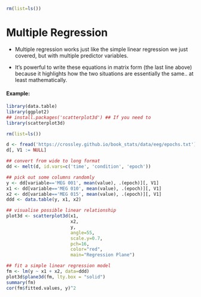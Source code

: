 ```r
rm(list=ls())
```

# Multiple Regression

- Multiple regression works just like the simple linear regression we just
  covered, but with multiple predictor variables.

\begin{align}
y_{i} &= \beta_{0} +
    \beta_{1} x_{1_i} +
    \beta_{2} x_{2_i} +
    \dots +
    \beta_{k} x_{k_i} +
    \epsilon_{i} \\\\

\boldsymbol{y} &= \beta_{0}
               \begin{bmatrix}
               1\\
               1\\
               \vdots\\
               1
               \end{bmatrix} +
               \beta_{1}
               \begin{bmatrix}
               x_{1_1}\\ x_{1_2}\\ \vdots\\ x_{1_n}\\
               \end{bmatrix} +
               \beta_{2}
               \begin{bmatrix}
               x_{2_1}\\ x_{2_2}\\ \vdots\\ x_{2_n}\\
               \end{bmatrix} +
               \ldots +
               \beta_{k}
               \begin{bmatrix}
               x_{k_1}\\ x_{k_2}\\ \vdots\\ x_{k_n}\\
               \end{bmatrix} +
               \begin{bmatrix}
               \epsilon_1\\ \epsilon_2\\ \vdots\\ \epsilon_n\\
               \end{bmatrix} \\\\

\boldsymbol{y} &= \begin{bmatrix}
               1 & x_{1_1} & x_{2_1} & \ldots & x_{k_1} \\
               1 & x_{1_2} & x_{2_2} & \ldots & x_{k_2} \\
               \vdots & \vdots & \dots & \dots \\
               1 & x_{1_n} & x_{2_n} & \ldots & x_{k_n}
               \end{bmatrix}
               \begin{bmatrix}
               \beta_{0} \\
               \beta_{1} \\
               \vdots \\
               \beta_{k}
               \end{bmatrix} +
                              \begin{bmatrix}
               \epsilon_1\\ \epsilon_2\\ \vdots\\ \epsilon_n\\
               \end{bmatrix} \\\\

\boldsymbol{y} &= \boldsymbol{X} \boldsymbol{\beta} + \boldsymbol{\epsilon}
\end{align}

- It's powerful to write these equations in matrix form (the last line above)
  because it highlights how the two situations are essentially the same.. at
  least mathematically.

#### Example:

```r

library(data.table)
library(ggplot2)
## install.packages('scatterplot3d') ## If you need to
library(scatterplot3d)

rm(list=ls())

d <- fread('https://crossley.github.io/book_stats/data/eeg/epochs.txt')
d[, V1 := NULL]

## convert from wide to long format
dd <- melt(d, id.vars=c('time', 'condition', 'epoch'))

## pick out some columns randomly
y <- dd[variable=='MEG 001', mean(value), .(epoch)][, V1]
x1 <- dd[variable=='MEG 010', mean(value), .(epoch)][, V1]
x2 <- dd[variable=='MEG 015', mean(value), .(epoch)][, V1]
ddd <- data.table(y, x1, x2)

## visualise possible linear relationship
plot3d <- scatterplot3d(x1,
                        x2,
                        y,
                        angle=55,
                        scale.y=0.7,
                        pch=16,
                        color="red",
                        main="Regression Plane")

## fit a simple linear regression model
fm <- lm(y ~ x1 + x2, data=ddd)
plot3d$plane3d(fm, lty.box = "solid")
summary(fm)
cor(fm$fitted.values, y)^2

```
